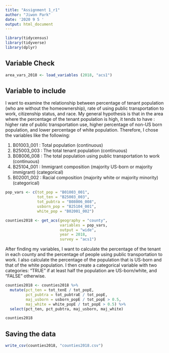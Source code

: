 ```yaml
---
title: "Assignment 1_r1"
author: "Jiwon Park"
date: '2020 9 5 '
output: html_document
---
```

```r
library(tidycensus)
library(tidyverse)
library(dplyr)
```

## Variable Check 

```r
area_vars_2018 <- load_variables (2018, "acs1")
```

## Variable to include

I want to examine the relationship between percentage of tenant population (who are without the homeownership), rate of using public transportation to work, citizenship status, and race. My general hypothesis is that in the area where the percentage of the tenant population is high, it tends to have : higher rate of public transportation use, higher percentage of non-US born population, and lower percentage of white population. Therefore, I chose the variables like the following:

1. B01003_001 : Total population (continuous)
2. B25003_003 : The total tenant population (continuous)
3. B08006_008 : The total population using public transportation to work (continuous)
4. B25104_001 : Immigrant composition (majority US-born or majority immigrant) (categorical)
5. B02001_002 : Racial composition (majority white or majority minority) (categorical)

```r
pop_vars <- c(tot_pop = "B01003_001",
              tot_ten = "B25003_003", 
              tot_pubtra = "B08006_008", 
              usborn_pop = "B25104_001", 
              white_pop = "B02001_002")

counties2018 <- get_acs(geography = "county",
                        variables = pop_vars,
                        output = "wide",
                        year = 2018,
                        survey = "acs1")
```
After finding my variables, I want to calculate the percentage of the tenant in each county and the percentage of people using public transportation to work. I also calculate the percentage of the population that is US-born and that of the white population. I then create a categorical variable with two categories: "TRUE" if at least half the population are US-born/white, and "FALSE" otherwise. 

```r
counties2018 <- counties2018 %>%
  mutate(pct_ten = tot_tenE / tot_popE,
         pct_pubtra = tot_pubtraE / tot_popE,
         maj_usborn = usborn_popE / tot_popE > 0.5,
         maj_white = white_popE / tot_popE > 0.5) %>% 
  select(pct_ten, pct_pubtra, maj_usborn, maj_white)

counties2018
```

## Saving the data

```r
write_csv(counties2018, "counties2018.csv")
```


